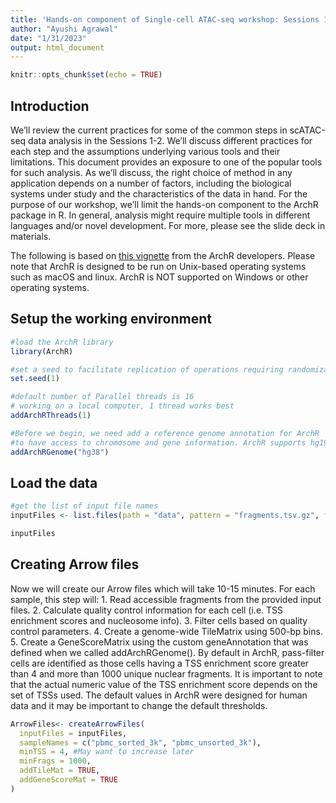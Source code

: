 ```yaml
---
title: 'Hands-on component of Single-cell ATAC-seq workshop: Sessions 1-2'
author: "Ayushi Agrawal"
date: "1/31/2023"
output: html_document
---
```


```r
knitr::opts_chunk$set(echo = TRUE)
```

## Introduction

We'll review the current practices for some of the common steps in scATAC-seq data analysis in the Sessions 1-2. We'll discuss different practices for each step and the assumptions underlying various tools and their limitations. This document provides an exposure to one of the popular tools for such analysis. As we'll discuss, the right choice of method in any application depends on a number of factors, including the biological systems under study and the characteristics of the data in hand. For the purpose of our workshop, we'll limit the hands-on component to the ArchR package in R. In general, analysis might require multiple tools in different languages and/or novel development. For more, please see the slide deck in materials. 

The following is based on [this vignette](https://www.archrproject.com//articles/Articles/tutorial.html) from the ArchR developers. Please note that ArchR is designed to be run on Unix-based operating systems such as macOS and linux. ArchR is NOT supported on Windows or other operating systems.

## Setup the working environment

```r
#load the ArchR library
library(ArchR)

#set a seed to facilitate replication of operations requiring randomization
set.seed(1)

#default number of Parallel threads is 16
# working on a local computer, 1 thread works best
addArchRThreads(1)

#Before we begin, we need add a reference genome annotation for ArchR 
#to have access to chromosome and gene information. ArchR supports hg19, hg38, mm9, and mm10.
addArchRGenome("hg38")
```

## Load the data

```r
#get the list of input file names
inputFiles <- list.files(path = "data", pattern = "fragments.tsv.gz", full.names = TRUE)

inputFiles
```

## Creating Arrow files
Now we will create our Arrow files which will take 10-15 minutes. For each sample, this step will:
  1. Read accessible fragments from the provided input files.
  2. Calculate quality control information for each cell (i.e. TSS enrichment scores and nucleosome info).
  3. Filter cells based on quality control parameters.
  4. Create a genome-wide TileMatrix using 500-bp bins.
  5. Create a GeneScoreMatrix using the custom geneAnnotation that was defined when we called addArchRGenome().
By default in ArchR, pass-filter cells are identified as those cells having a TSS enrichment score greater than 4 and more than 1000 unique nuclear fragments. It is important to note that the actual numeric value of the TSS enrichment score depends on the set of TSSs used. The default values in ArchR were designed for human data and it may be important to change the default thresholds.

```r
ArrowFiles<- createArrowFiles(
  inputFiles = inputFiles,
  sampleNames = c("pbmc_sorted_3k", "pbmc_unsorted_3k"),
  minTSS = 4, #May want to increase later
  minFrags = 1000,
  addTileMat = TRUE,
  addGeneScoreMat = TRUE
)
```
